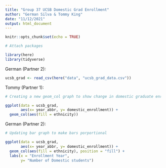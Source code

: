 ```yaml
---
title: "Group 37 UCSB Domestic Grad Enrollment"
author: "German Silva & Tommy King"
date: "11/12/2021"
output: html_document
---
```


```r
knitr::opts_chunk$set(echo = TRUE)

# Attach packages

library(here)
library(tidyverse)
```

German (Partner 2):
```r
ucsb_grad <- read_csv(here("data", "ucsb_grad_data.csv"))
```

Tommy (Partner 1): 
```r
# Creating a new geom_col graph to show change in domestic graduate enrollment from 2008-2019

ggplot(data = ucsb_grad, 
       aes(x= year_abbr, y= domestic_enrollment)) +
  geom_col(aes(fill = ethnicity))
```

German (Partner 2):
```r
# Updating bar graph to make bars porportional

ggplot(data = ucsb_grad, 
       aes(x= year_abbr, y= domestic_enrollment)) +
  geom_col(aes(fill = ethnicity), position = "fill") +
  labs(x = "Enrollment Year",
       y= "Number of Domestic students")

```

